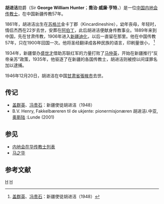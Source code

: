 '''胡进洁'''勋爵（Sir '''George William Hunter'''；'''喬治·威廉·亨特'''，{{bd|1861年||1946年|12月20日|catIdx=H}}）是一位[[中国内地会|中国内地会]][[传教士|传教士]]，在中国新疆传教57年。

1861年，胡进洁出生在[[苏格兰|苏格兰]]金卡丁郡（Kincardineshire），幼年丧母，年轻时，情侣杰西在22岁去世，安葬在[[阿伯丁|阿伯丁]]，此后胡进洁便献身传教事业。1889年来到中国，先在甘肃传教，1906年进入[[新疆|新疆]][[迪化|迪化]]，以后一直留在那里。他在中国传教57年，只在1900年回国一次。他将圣经翻译成各种民族的语言，印刷量很小，<!-- The coarse paper used was made from local material, usually from the desert iris. Hunter had bought an old hand duplicating machine and the text was transcribed onto waxed stencil paper. Every sheet was rolled separately.  --><ref>[[盖群英|盖群英]]、[[冯贵石|冯贵石]]：新疆使徒胡进洁（1948）</ref>

1934年，新疆督办[[盛世才|盛世才]]借助苏联红军的力量打败了[[马仲英|马仲英]]，开始在新疆推行“反帝亲苏”政策，1935年，他驱逐了在新疆的各国传教士，胡进洁则被控以间谍罪名加以逮捕。

1946年12月20日，胡进洁在中国[[甘肃省|甘肃省]][[張掖市|張掖市]]去世。

==传记==
* [[盖群英|盖群英]]、[[冯贵石|冯贵石]]：新疆使徒胡进洁（1948）
* B.V. Henry, Fakkelbæreren til de ukjente: pionermisjonæren 胡进洁i.中亚, [[奥斯陆|奥斯陆]] :Lunde (2001)
<!-- *胡进洁, Examples of the various Turki dialects: Turki text with English translation, [[乌鲁木齐|迪化]]: [[内地会|内地会]] (1918) -->

==参见==
*[[内地会在华传教士列表|内地会在华传教士列表]]
*[[马之华|马之华]]
<!-- *[[Emil_Fischbacher|Emil Fischbacher]]
*[[Otto_Schoerner|Otto Schoerner]] -->

==参考文献==
<div class="references-small">
<references />
</div>

{{Authority control}}
[[Category:内地会传教士|H]]
[[Category:英國基督徒|H]]
